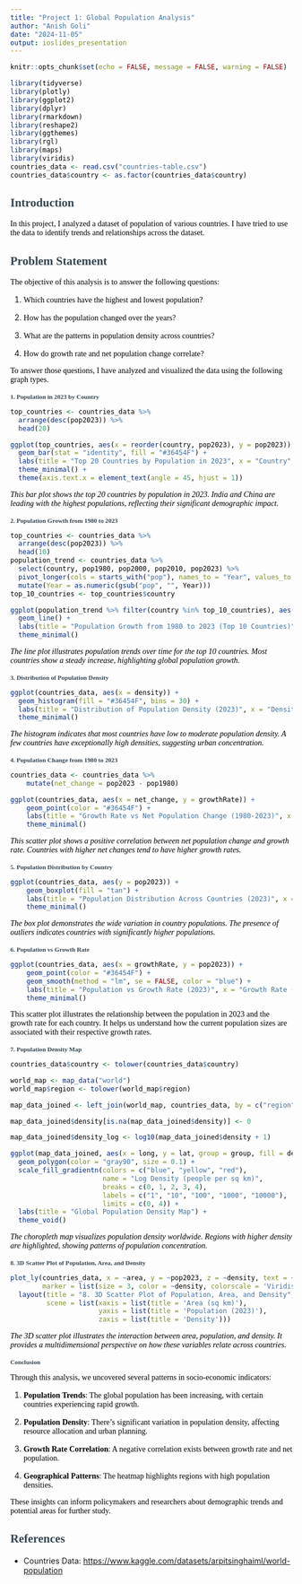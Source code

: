 ```yaml
---
title: "Project 1: Global Population Analysis"
author: "Anish Goli"
date: "2024-11-05"
output: ioslides_presentation
---
```


```r
knitr::opts_chunk$set(echo = FALSE, message = FALSE, warning = FALSE)
```

<style type="text/css">
body p, div, h1, h2, h3, h4, h5 {
    color: black;
    font-family: "Modern Computer Roman";
}
slides > slide.title-slide hgroup h1 {
    color: #36454F
}
h2 {
    color: #36454F
}
.smaller-text {
 font-size:0.8em;
}
</style>

```r
library(tidyverse)
library(plotly)
library(ggplot2)
library(dplyr)
library(rmarkdown)
library(reshape2)
library(ggthemes)
library(rgl)
library(maps)
library(viridis)
countries_data <- read.csv("countries-table.csv")
countries_data$country <- as.factor(countries_data$country)

```

## Introduction

In this project, I analyzed a dataset of population of various countries. I have tried to use the data to identify trends and relationships across the dataset.

## Problem Statement

The objective of this analysis is to answer the following questions:

1.  Which countries have the highest and lowest population?

2.  How has the population changed over the years?

3.  What are the patterns in population density across countries?

4.  How do growth rate and net population change correlate?

To answer those questions, I have analyzed and visualized the data using the following graph types.

## 1. Population in 2023 by Country {.smaller-text}

```r
top_countries <- countries_data %>%
  arrange(desc(pop2023)) %>%
  head(20)

ggplot(top_countries, aes(x = reorder(country, pop2023), y = pop2023)) +
  geom_bar(stat = "identity", fill = "#36454F") +
  labs(title = "Top 20 Countries by Population in 2023", x = "Country", y = "Population (2023)") +
  theme_minimal() +
  theme(axis.text.x = element_text(angle = 45, hjust = 1))

```

*This bar plot shows the top 20 countries by population in 2023. India and China are leading with the highest populations, reflecting their significant demographic impact.*

## 2. Population Growth from 1980 to 2023 {.smaller-text}

```r
top_countries <- countries_data %>%
  arrange(desc(pop2023)) %>%
  head(10)
population_trend <- countries_data %>%
  select(country, pop1980, pop2000, pop2010, pop2023) %>%
  pivot_longer(cols = starts_with("pop"), names_to = "Year", values_to = "Population") %>%
  mutate(Year = as.numeric(gsub("pop", "", Year)))
top_10_countries <- top_countries$country

ggplot(population_trend %>% filter(country %in% top_10_countries), aes(x = Year, y = Population, color = country)) +
  geom_line() +
  labs(title = "Population Growth from 1980 to 2023 (Top 10 Countries)", x = "Year", y = "Population") +
  theme_minimal()

```

*The line plot illustrates population trends over time for the top 10 countries. Most countries show a steady increase, highlighting global population growth.*

## 3. Distribution of Population Density {.smaller-text}

```r
ggplot(countries_data, aes(x = density)) +
  geom_histogram(fill = "#36454F", bins = 30) +
  labs(title = "Distribution of Population Density (2023)", x = "Density (people per sq km)", y = "Frequency") +
  theme_minimal()

```

*The histogram indicates that most countries have low to moderate population density. A few countries have exceptionally high densities, suggesting urban concentration.*

## 4. Population Change from 1980 to 2023 {.smaller-text}

```r
countries_data <- countries_data %>% 
    mutate(net_change = pop2023 - pop1980)

ggplot(countries_data, aes(x = net_change, y = growthRate)) +
    geom_point(color = "#36454F") +
    labs(title = "Growth Rate vs Net Population Change (1980-2023)", x = "Net Population Change", y = "Growth Rate") +
    theme_minimal()

```

*This scatter plot shows a positive correlation between net population change and growth rate. Countries with higher net changes tend to have higher growth rates.*

## 5. Population Distribution by Country {.smaller-text}

```r
ggplot(countries_data, aes(y = pop2023)) +
    geom_boxplot(fill = "tan") +
    labs(title = "Population Distribution Across Countries (2023)", x = "All Countries", y = "Population (2023)") +
    theme_minimal()

```

*The box plot demonstrates the wide variation in country populations. The presence of outliers indicates countries with significantly higher populations.*

## 6. Population vs Growth Rate {.smaller-text}

```r
ggplot(countries_data, aes(x = growthRate, y = pop2023)) +
    geom_point(color = "#36454F") +
    geom_smooth(method = "lm", se = FALSE, color = "blue") +
    labs(title = "Population vs Growth Rate (2023)", x = "Growth Rate (%)", y = "Population (2023)") +
    theme_minimal()

```

This scatter plot illustrates the relationship between the population in 2023 and the growth rate for each country. It helps us understand how the current population sizes are associated with their respective growth rates.

## 7. Population Density Map {.smaller-text}

```r
countries_data$country <- tolower(countries_data$country)

world_map <- map_data("world")
world_map$region <- tolower(world_map$region)

map_data_joined <- left_join(world_map, countries_data, by = c("region" = "country"))

map_data_joined$density[is.na(map_data_joined$density)] <- 0

map_data_joined$density_log <- log10(map_data_joined$density + 1)

ggplot(map_data_joined, aes(x = long, y = lat, group = group, fill = density_log)) +
  geom_polygon(color = "gray90", size = 0.1) +
  scale_fill_gradientn(colors = c("blue", "yellow", "red"),
                       name = "Log Density (people per sq km)",
                       breaks = c(0, 1, 2, 3, 4),
                       labels = c("1", "10", "100", "1000", "10000"),
                       limits = c(0, 4)) +
  labs(title = "Global Population Density Map") +
  theme_void()
```

*The choropleth map visualizes population density worldwide. Regions with higher density are highlighted, showing patterns of population concentration.*

## 8. 3D Scatter Plot of Population, Area, and Density {.smaller-text}

```r
plot_ly(countries_data, x = ~area, y = ~pop2023, z = ~density, text = ~country, type = 'scatter3d', mode = 'markers',
        marker = list(size = 3, color = ~density, colorscale = 'Viridis', showscale = TRUE)) %>%
  layout(title = "8. 3D Scatter Plot of Population, Area, and Density",
         scene = list(xaxis = list(title = 'Area (sq km)'),
                      yaxis = list(title = 'Population (2023)'),
                      zaxis = list(title = 'Density')))

```

*The 3D scatter plot illustrates the interaction between area, population, and density. It provides a multidimensional perspective on how these variables relate across countries.*

## Conclusion {.smaller-text}

Through this analysis, we uncovered several patterns in socio-economic indicators:

1.  **Population Trends**: The global population has been increasing, with certain countries experiencing rapid growth.

2.  **Population Density**: There's significant variation in population density, affecting resource allocation and urban planning.

3.  **Growth Rate Correlation**: A negative correlation exists between growth rate and net population.

4.  **Geographical Patterns**: The heatmap highlights regions with high population densities.

These insights can inform policymakers and researchers about demographic trends and potential areas for further study.

## References

-   Countries Data: <https://www.kaggle.com/datasets/arpitsinghaiml/world-population>
